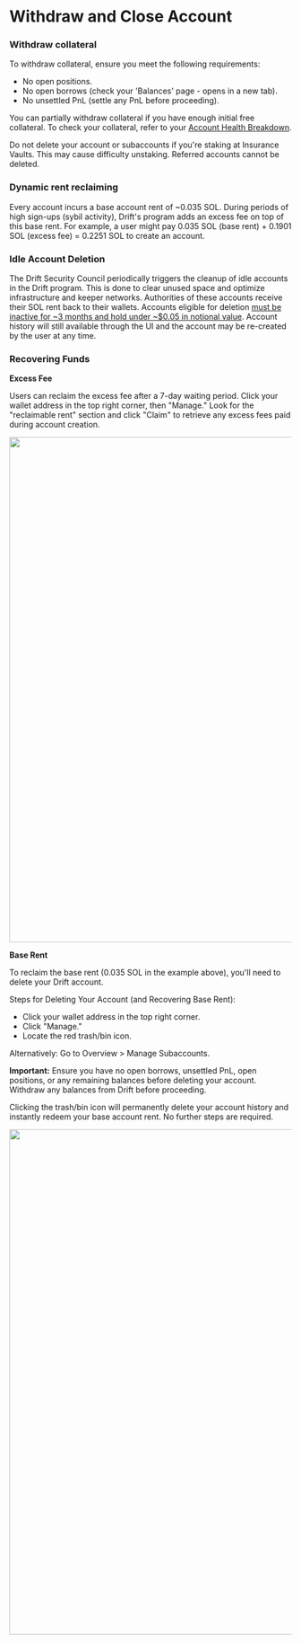 
# Withdraw and Close Account

### Withdraw collateral

To withdraw collateral, ensure you meet the following requirements:

- No open positions.
- No open borrows (check your 'Balances' page - opens in a new tab).
- No unsettled PnL (settle any PnL before proceeding).

You can partially withdraw collateral if you have enough initial free collateral. To check your collateral, refer to your [Account Health Breakdown](/trading/account-health).

<Callout type="warning" emoji="⚠️">
 Do not delete your account or subaccounts if you're staking at Insurance Vaults. This may cause difficulty unstaking.
 </Callout>

<Callout type="error" emoji="🚫">
Referred accounts cannot be deleted. 
</Callout>

### Dynamic rent reclaiming

Every account incurs a base account rent of ~0.035 SOL. During periods of high sign-ups (sybil activity), Drift's program adds an excess fee on top of this base rent. For example, a user might pay 0.035 SOL (base rent) + 0.1901 SOL (excess fee) = 0.2251 SOL to create an account.

### Idle Account Deletion

The Drift Security Council periodically triggers the cleanup of idle accounts in the Drift program. This is done to clear unused space and optimize infrastructure and keeper networks. Authorities of these accounts receive their SOL rent back to their wallets. Accounts eligible for deletion [must be inactive for ~3 months and hold under ~$0.05 in notional value](https://github.com/drift-labs/protocol-v2/blob/d005aae63375f6d8884480f089034a9d6d072d13/programs/drift/src/instructions/keeper.rs#L2138). Account history will still available through the UI and the account may be re-created by the user at any time.

### Recovering Funds

**Excess Fee**

Users can reclaim the excess fee after a 7-day waiting period. Click your wallet address in the top right corner, then "Manage." Look for the "reclaimable rent" section and click "Claim" to retrieve any excess fees paid during account creation. 

<img src="/assets/delete-claim-fee.png" alt="" width="900" height="auto"></img>

**Base Rent**

To reclaim the base rent (0.035 SOL in the example above), you'll need to delete your Drift account.

Steps for Deleting Your Account (and Recovering Base Rent):

- Click your wallet address in the top right corner.
- Click "Manage."
- Locate the red trash/bin icon.

Alternatively: Go to Overview > Manage Subaccounts.

**Important:** Ensure you have no open borrows, unsettled PnL, open positions, or any remaining balances before deleting your account. Withdraw any balances from Drift before proceeding.

Clicking the trash/bin icon will permanently delete your account history and instantly redeem your base account rent. No further steps are required.

<img src="/assets/delete-trash-bin.png" alt="" width="900" height="auto"></img>




